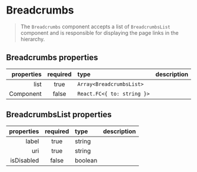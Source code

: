 
<Meta of={BreadcrumbsStories} />

# Breadcrumbs

> The `Breadcrumbs` component accepts a list of `BreadcrumbsList` component and is responsible for displaying the page links in the hierarchy.

## Breadcrumbs properties

| properties | required | type                       | description |
| ---------: | :------: | :------------------------- | :---------- |
|       list |   true   | `Array<BreadcrumbsList>`   |             |
|  Component |  false   | `React.FC<{ to: string }>` |             |

## BreadcrumbsList properties

| properties | required | type    | description |
| ---------: | :------: | :------ | :---------- |
|      label |   true   | string  |             |
|        uri |   true   | string  |             |
| isDisabled |  false   | boolean |             |

<Canvas>
  <Story of={BreadcrumbsStories.Default} />
</Canvas>
